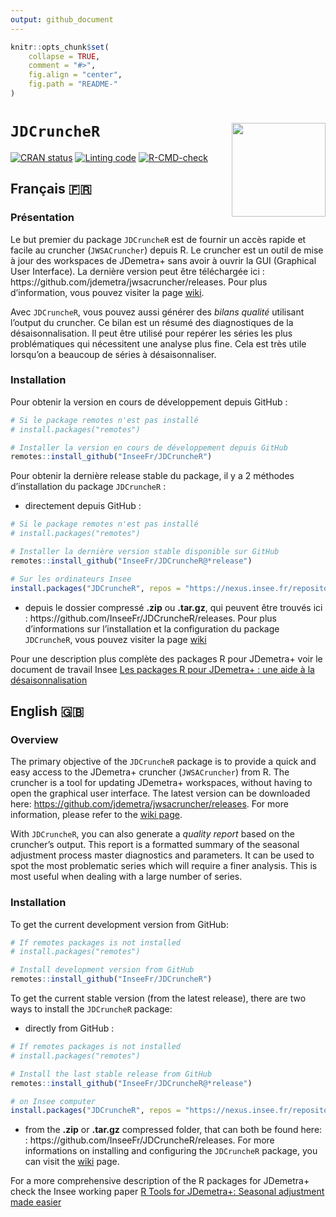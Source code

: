 ```yaml
---
output: github_document
---
```


<!-- README.md is generated from README.Rmd. Please edit that file -->

```r
knitr::opts_chunk$set(
    collapse = TRUE,
    comment = "#>",
    fig.align = "center",
    fig.path = "README-"
)
```

# `JDCruncheR` <a href="https://inseefr.github.io/JDCruncheR/"><img src="man/figures/logo.png" align="right" height="150" style="float:right; height:150px;"/></a>

<!-- badges: start -->
[![CRAN status](http://www.r-pkg.org/badges/version/JDCruncheR)](https://cran.r-project.org/package=JDCruncheR)
[![Linting code](https://github.com/InseeFr/JDCruncheR/actions/workflows/lint.yaml/badge.svg)](https://github.com/InseeFr/JDCruncheR/actions/workflows/lint.yaml)
[![R-CMD-check](https://github.com/InseeFr/JDCruncheR/actions/workflows/R-CMD-check.yaml/badge.svg)](https://github.com/InseeFr/JDCruncheR/actions/workflows/R-CMD-check.yaml)
<!-- badges: end -->


## Français 🇫🇷

### Présentation

Le but premier du package `JDCruncheR` est de fournir un accès rapide et facile au cruncher (`JWSACruncher`) depuis R. Le cruncher est un outil de mise à jour des workspaces de JDemetra+ sans avoir à ouvrir la GUI (Graphical User Interface). La dernière version peut être téléchargée ici : https://github.com/jdemetra/jwsacruncher/releases. Pour plus d'information, vous pouvez visiter la page [wiki](https://github.com/jdemetra/jwsacruncher/wiki).

Avec `JDCruncheR`, vous pouvez aussi générer des *bilans qualité* utilisant l'output du cruncher. Ce bilan est un résumé des diagnostiques de la désaisonnalisation. Il peut être utilisé pour repérer les séries les plus problématiques qui nécessitent une analyse plus fine. Cela est très utile lorsqu'on a beaucoup de séries à désaisonnaliser.

### Installation

Pour obtenir la version en cours de développement depuis GitHub :

```r
# Si le package remotes n'est pas installé
# install.packages("remotes")

# Installer la version en cours de développement depuis GitHub
remotes::install_github("InseeFr/JDCruncheR")
```

Pour obtenir la dernière release stable du package, il y a 2 méthodes d'installation du package `JDCruncheR` :
    
- directement depuis GitHub :

```r
# Si le package remotes n'est pas installé
# install.packages("remotes")

# Installer la dernière version stable disponible sur GitHub
remotes::install_github("InseeFr/JDCruncheR@*release")

# Sur les ordinateurs Insee
install.packages("JDCruncheR", repos = "https://nexus.insee.fr/repository/r-public/")
```

- depuis le dossier compressé **.zip** ou **.tar.gz**, qui peuvent être trouvés ici : https://github.com/InseeFr/JDCruncheR/releases. Pour plus d'informations sur l'installation et la configuration du package `JDCruncheR`, vous pouvez visiter la page [wiki](https://github.com/jdemetra/jwsacruncher/wiki)

Pour une description plus complète des packages R pour JDemetra+ voir le document de travail Insee [Les packages R pour JDemetra+ : une aide à la désaisonnalisation](https://www.insee.fr/fr/statistiques/5019786)


## English 🇬🇧

### Overview

The primary objective of the `JDCruncheR` package is to provide a quick and easy access to the JDemetra+ cruncher (`JWSACruncher`) from R. The cruncher is a tool for updating JDemetra+ workspaces, without having to open the graphical user interface. The latest version can be downloaded here: <https://github.com/jdemetra/jwsacruncher/releases>. For more information, please refer to the [wiki page](https://github.com/jdemetra/jwsacruncher/wiki).

With `JDCruncheR`, you can also generate a *quality report* based on the cruncher's output. This report is a formatted summary of the seasonal adjustment process master diagnostics and parameters. It can be used to spot the most problematic series which will require a finer analysis. This is most useful when dealing with a large number of series.

### Installation

To get the current development version from GitHub:

```r
# If remotes packages is not installed
# install.packages("remotes")

# Install development version from GitHub
remotes::install_github("InseeFr/JDCruncheR")
```

To get the current stable version (from the latest release), there are two ways to install the `JDCruncheR` package:
    
- directly from GitHub :

```r
# If remotes packages is not installed
# install.packages("remotes")

# Install the last stable release from GitHub
remotes::install_github("InseeFr/JDCruncheR@*release")

# on Insee computer
install.packages("JDCruncheR", repos = "https://nexus.insee.fr/repository/r-public/")
```

- from the **.zip** or **.tar.gz** compressed folder, that can both be found here: : https://github.com/InseeFr/JDCruncheR/releases. For more informations on installing and configuring the `JDCruncheR` package, you can visit the [wiki](https://github.com/jdemetra/jwsacruncher/wiki) page.

For a more comprehensive description of the R packages for JDemetra+ check the Insee working paper [R Tools for JDemetra+: Seasonal adjustment made easier](https://www.insee.fr/en/statistiques/5019812)

